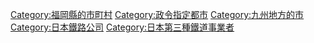 {{catmore}}
{{DEFAULTSORT:Kitakyushu-shi}}
{{Commonscat|Kitakyushu, Fukuoka}}

[[Category:福岡縣的市町村|Category:福岡縣的市町村]]
[[Category:政令指定都市|Category:政令指定都市]]
[[Category:九州地方的市|Category:九州地方的市]]
[[Category:日本鐵路公司|Category:日本鐵路公司]]
[[Category:日本第三種鐵道事業者|Category:日本第三種鐵道事業者]]